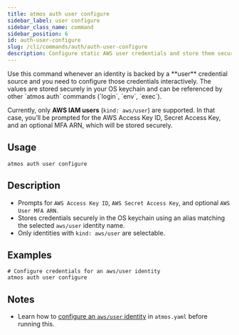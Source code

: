```yaml
---
title: atmos auth user configure
sidebar_label: user configure
sidebar_class_name: command
sidebar_position: 6
id: auth-user-configure
slug: /cli/commands/auth/auth-user-configure
description: Configure static AWS user credentials and store them securely in your system keychain.
---
```


<Intro>
Use this command whenever an identity is backed by a **user** credential source and you need to configure those credentials interactively. The values are stored securely in your OS keychain and can be referenced by other `atmos auth` commands (`login`, `env`, `exec`).
</Intro>

<Note>Currently, only **AWS IAM users** (`kind: aws/user`) are supported. In that case, you’ll be prompted for the AWS Access Key ID, Secret Access Key, and an optional MFA ARN, which will be stored securely.</Note>

<Screengrab title="atmos auth user configure --help" slug="atmos-auth-user-configure--help" />

## Usage

```shell
atmos auth user configure
```

## Description

- Prompts for `AWS Access Key ID`, `AWS Secret Access Key`, and optional `AWS User MFA ARN`.
- Stores credentials securely in the OS keychain using an alias matching the selected `aws/user` identity name.
- Only identities with `kind: aws/user` are selectable.

## Examples

```shell
# Configure credentials for an aws/user identity
atmos auth user configure
```

## Notes

- Learn how to [configure an `aws/user` identity](/cli/commands/auth/usage#aws-user-break-glass) in `atmos.yaml` before running this.
